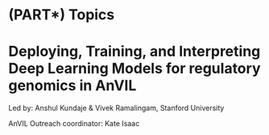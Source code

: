 # (PART\*) Topics {-}

# Deploying, Training, and Interpreting Deep Learning Models for regulatory genomics in AnVIL

Led by: Anshul Kundaje & Vivek Ramalingam, Stanford University

AnVIL Outreach coordinator: Kate Isaac
